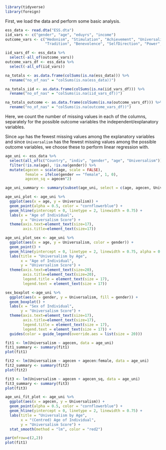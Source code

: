 ```r
library(tidyverse)
library(foreign)
```


First, we load the data and perform some basic analysis. 

```r
ess_data <- read.dta("ESS.dta")
iid_vars <- c("gender", "age", "eduyrs", "income")
outcome_vars <- c("Hedonism", "Stimulation", "Achievement", "Universalism", "Conformity",
                  "Tradition", "Benevolence", "SelfDirection", "Power", "Security")

iid_vars_df <- ess_data %>%
  select(-all_of(outcome_vars))
outcome_vars_df <- ess_data %>%
  select(-all_of(iid_vars))

na_totals <- as.data.frame(colSums(is.na(ess_data))) %>%
  rename("no_of_nas" = "colSums(is.na(ess_data))")

na_totals_iid <- as.data.frame(colSums(is.na(iid_vars_df))) %>%
  rename("no_of_nas" = "colSums(is.na(iid_vars_df))")

na_totals_outcome <- as.data.frame(colSums(is.na(outcome_vars_df))) %>%
  rename("no_of_nas" = "colSums(is.na(outcome_vars_df))")

```


Here, we count the number of missing values in each of the columns, separately for the possible outcome variables the independent/explanatory variables.

Since `age` has the fewest missing values among the explanatory variables and since `Universalism` has the fewest missing values among the possible outcome variables, we choose these to perform linear regression with.


```r

age_uni <- ess_data %>%
  select(all_of(c("Country", "indiv", "gender", "age", "Universalism"))) %>%
  filter(!is.na(age), !is.na(gender)) %>%
  mutate(agecen = scale(age, scale = FALSE), 
         female = ifelse(gender == "female", 1, 0),
         agecen_sq = agecen^2)

age_uni_summary <- summary(subset(age_uni, select = c(age, agecen, Universalism)))

age_uni_plot <- age_uni %>%
  ggplot(aes(x = age, y = Universalism)) +
  geom_point(alpha = 0.5, color = "cornflowerblue") +
  geom_hline(yintercept = 0, linetype = 2, linewidth = 0.75) +
  labs(x = "Age of Individual", 
       y = "Universalism Score") +
  theme(axis.text=element_text(size=17),
        axis.title=element_text(size=17))

age_uni_plot_sex <- age_uni %>%
  ggplot(aes(x = age, y = Universalism, color = gender)) +
  geom_point() +
  geom_hline(yintercept = 0, linetype = 2, linewidth = 0.75, alpha = 0.75) +
  labs(title = "Universalism by Age",
       x = "Age of Individual", 
       y = "Universalism Score") +
  theme(axis.text=element_text(size=20),
        axis.title=element_text(size=20),
        legend.title = element_text(size = 17),
        legend.text = element_text(size = 17))

sex_boxplot <-age_uni %>%
  ggplot(aes(x = gender, y = Universalism, fill = gender)) +
  geom_boxplot() + 
  labs(x = "Sex of Individual",
       y = "Universalism Score") +
  theme(axis.text=element_text(size=17),
        axis.title=element_text(size=17),
        legend.title = element_text(size = 17),
        legend.text = element_text(size = 17)) +
  guides(color = guide_legend(override.aes = list(size = 20)))

```

```r

fit1 <- lm(Universalism ~ agecen, data = age_uni)
fit1_summary <- summary(fit1)
plot(fit1)

fit2 <- lm(Universalism ~ agecen + agecen:female, data = age_uni)
fit2_summary <- summary(fit2)
plot(fit2)

fit3 <- lm(Universalism ~ agecen + agecen_sq, data = age_uni)
fit3_summary <- summary(fit3)
plot(fit3)

age_uni_fit_plot <- age_uni %>%
  ggplot(aes(x = agecen, y = Universalism)) +
  geom_point(alpha = 0.5, color = "cornflowerblue") +
  geom_hline(yintercept = 0, linetype = 2, linewidth = 0.75) +
  labs(title = "Universalism by Age",
       x = "(Centred) Age of Individual", 
       y = "Universalism Score") +
  stat_smooth(method = "lm", color = "red2")

```

```r
par(mfrow=c(2,2))
plot(fit1)
```


